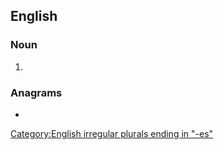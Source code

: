 {{also|métathèses}}
==English==

===Noun===
{{head|en|noun plural form}}

# {{plural of|metathesis|lang=en}}

===Anagrams===
* {{anagrams|en|a=aeeehmsstt|teamsheets}}

[[Category:English irregular plurals ending in "-es"]]